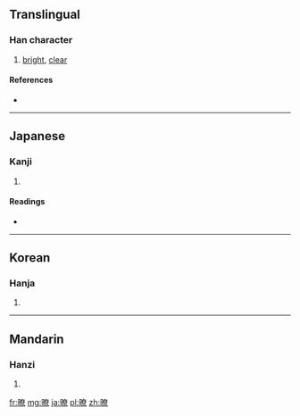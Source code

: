 {{also|瞭}}
==Translingual==

===Han character===
{{Han char|rn=72|rad=日|as=12|sn=16|four=6409<sub>6</sub>|canj=日大金火 (AKCF)}}

# [[bright]], [[clear]]

====References====
* {{Han ref|kx=0499.370|dkj=14148|dj=0869.080|hdz=21536.030|uh=66B8|ud=26296|bh=BEE9|bd=48873}}

----

==Japanese==

===Kanji===
{{ja-kanji|grade=|rs=日12}}

# {{defn|Japanese|sort=日12}}

====Readings====
* {{ja-readings|on=[[りょう]] (ryō)|kun=[[あきらか]] (akiraka)}}

----

==Korean==

===Hanja===
{{ko-hanja|hangeul=료>요|eumhun=|rv=ryo>yo|mr=ryo>yo|y=lyo>yo}}

# {{defn|Korean|sort=日12}}

----

==Mandarin==

===Hanzi===
{{cmn-hanzi|pin=[[liáo]] ([[liao2]])|wg=liao<sup>2</sup>}}

# {{defn|Mandarin|sort=日12}}

[[fr:暸]]
[[mg:暸]]
[[ja:暸]]
[[pl:暸]]
[[zh:暸]]